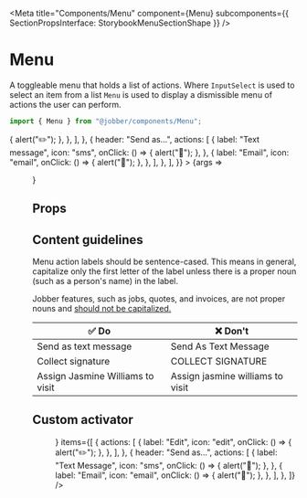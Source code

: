 
<Meta
  title="Components/Menu"
  component={Menu}
  subcomponents={{ SectionPropsInterface: StorybookMenuSectionShape }}
/>

# Menu

A toggleable menu that holds a list of actions. Where `InputSelect` is used to
select an item from a list `Menu` is used to display a dismissible menu of
actions the user can perform.

```ts
import { Menu } from "@jobber/components/Menu";
```

<Canvas>
  <Story
    name="Menu"
    args={{
      items: [
        {
          actions: [
            {
              label: "Edit",
              icon: "edit",
              onClick: () => {
                alert("✏️");
              },
            },
          ],
        },
        {
          header: "Send as...",
          actions: [
            {
              label: "Text message",
              icon: "sms",
              onClick: () => {
                alert("📱");
              },
            },
            {
              label: "Email",
              icon: "email",
              onClick: () => {
                alert("📨");
              },
            },
          ],
        },
      ],
    }}
  >
    {args => <Menu {...args} />}
  </Story>
</Canvas>

## Props

<ArgsTable of={Menu} story="Menu" />

## Content guidelines

Menu action labels should be sentence-cased. This means in general, capitalize
only the first letter of the label unless there is a proper noun (such as a
person's name) in the label.

Jobber features, such as jobs, quotes, and invoices, are not proper nouns and
<a href="../?path=/docs/content-product-vocabulary--page#concepts-and-items">should
not be capitalized.</a>

| ✅ Do                            | ❌ Don't                         |
| -------------------------------- | -------------------------------- |
| Send as text message             | Send As Text Message             |
| Collect signature                | COLLECT SIGNATURE                |
| Assign Jasmine Williams to visit | Assign jasmine williams to visit |

## Custom activator

<Canvas>
  <Menu
    activator={<Button label="My Fancy Menu" />}
    items={[
      {
        actions: [
          {
            label: "Edit",
            icon: "edit",
            onClick: () => {
              alert("✏️");
            },
          },
        ],
      },
      {
        header: "Send as...",
        actions: [
          {
            label: "Text Message",
            icon: "sms",
            onClick: () => {
              alert("📱");
            },
          },
          {
            label: "Email",
            icon: "email",
            onClick: () => {
              alert("📨");
            },
          },
        ],
      },
    ]}
  />
</Canvas>
